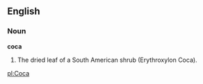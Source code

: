 ==English==

===Noun===

'''coca'''

#The dried leaf of a South American shrub (Erythroxylon Coca).

[[pl:Coca]]